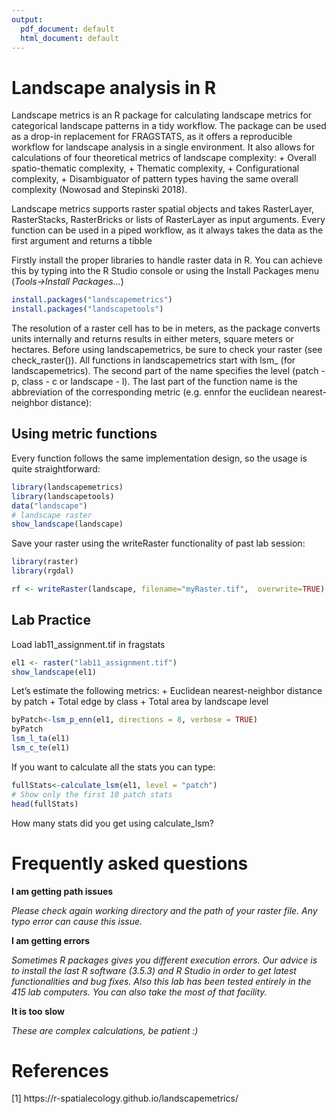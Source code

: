 ```yaml
---
output:
  pdf_document: default
  html_document: default
---
```

# Landscape analysis in R {#week8}

Landscape metrics is an R package for calculating landscape metrics for categorical landscape patterns in a tidy workflow. The package can be used as a drop-in replacement for FRAGSTATS, as it offers a reproducible workflow for landscape analysis in a single environment.
It also allows for calculations of four theoretical metrics of landscape complexity:
+ Overall spatio-thematic complexity,
+ Thematic complexity,
+ Configurational complexity,
+ Disambiguator of pattern types having the same overall complexity (Nowosad and Stepinski 2018).

Landscape metrics supports raster spatial objects and takes RasterLayer, RasterStacks, RasterBricks or lists of RasterLayer as input arguments. Every function can be used in a piped workflow, as it always takes the data as the first argument and returns a tibble


Firstly install the proper libraries to handle raster data in R. You can achieve this by typing into the R Studio console or using the Install Packages menu (_Tools->Install Packages..._)

```r
install.packages("landscapemetrics")
install.packages("landscapetools")
```


The resolution of a raster cell has to be in meters, as the package converts units internally and returns results in either meters, square meters or hectares. Before using landscapemetrics, be sure to check your raster (see check_raster()).
All functions in landscapemetrics start with lsm_ (for landscapemetrics). The second part of the name specifies the level (patch - p, class - c or landscape - l). The last part of the function name is the abbreviation of the corresponding metric (e.g. ennfor the euclidean nearest-neighbor distance):

## Using metric functions

Every function follows the same implementation design, so the usage is quite straightforward:

```r
library(landscapemetrics)
library(landscapetools)
data("landscape")
# landscape raster
show_landscape(landscape)
```

Save your raster using the writeRaster functionality of past lab session:

```r
library(raster)
library(rgdal)

rf <- writeRaster(landscape, filename="myRaster.tif",  overwrite=TRUE)
```

## Lab Practice

Load lab11_assignment.tif in fragstats 

```r
el1 <- raster("lab11_assignment.tif")
show_landscape(el1)
```

Let's estimate the following metrics:
+ Euclidean nearest-neighbor distance by patch
+ Total edge by class
+ Total area by landscape level 

```r
byPatch<-lsm_p_enn(el1, directions = 8, verbose = TRUE)
byPatch
lsm_l_ta(el1)
lsm_c_te(el1)
```

If you want to calculate all the stats you can type: 

```r
fullStats<-calculate_lsm(el1, level = "patch")
# Show only the first 10 patch stats
head(fullStats)
```

How many stats did you get using calculate_lsm?

# Frequently asked questions

**I am getting path issues**

_Please check again working directory and the path of your raster file. Any typo error can cause this issue._

**I am getting errors**

_Sometimes R packages gives you different execution errors. Our advice is to install the last R software (3.5.3) and R Studio in order to get latest functionalities and bug fixes. Also this lab has been tested entirely in the 415 lab computers. You can also take the most of that facility._

**It is too slow**

_These are complex calculations, be patient :)_

# References

[1] https://r-spatialecology.github.io/landscapemetrics/


